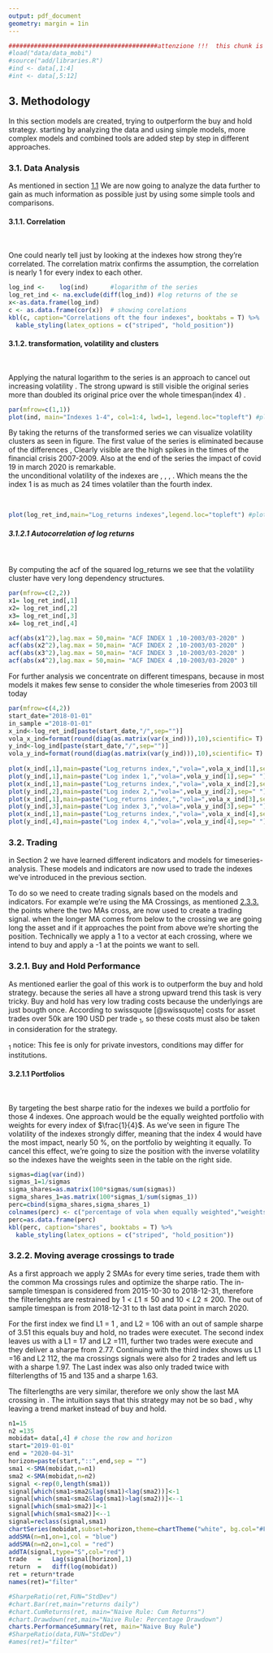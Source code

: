 ```yaml
---
output: pdf_document
geometry: margin = 1in
---
```




```r
#########################################attenzione !!!  this chunk is only to kniot this chapter can be deleted afterwards####
#load("data/data_mobi")
#source("add/libraries.R")
#ind <- data[,1:4]
#int <- data[,5:12]
```



## 3. Methodology

In this section models are created, trying to outperform the buy and hold strategy.
starting by analyzing the data and using simple models, more complex models and combined tools are added step by step in different approaches.

### 3.1. Data Analysis

As mentioned in section [1.1](#ts-analysis) We are now going to analyze the data further to gain as much information as possible just by using some simple tools and comparisons.

#### 3.1.1. Correlation

&nbsp;

One could nearly tell just by looking at the indexes how strong they're correlated. The correlation matrix confirms the 
assumption, the correlation is nearly 1 for every index to each other.


```r
log_ind <-    log(ind)      #logarithm of the series
log_ret_ind <- na.exclude(diff(log_ind)) #log returns of the se
x<-as.data.frame(log_ind)
c <- as.data.frame(cor(x))  # showing corelations
kbl(c, caption="Correlations oft the four indexes", booktabs = T) %>%
  kable_styling(latex_options = c("striped", "hold_position"))
```


#### 3.1.2. transformation, volatility and clusters

&nbsp;

Applying the natural logarithm to the series is an approach to cancel out increasing volatility \ref{fig:chap3.1.2}. The strong upward is still visible the original series more than doubled its original price over the whole timespan(index 4) \ref{fig:chap1.1}. 


```r
par(mfrow=c(1,1))
plot(ind, main="Indexes 1-4", col=1:4, lwd=1, legend.loc="topleft") #plotting original data
```

\newpage

By taking the returns of the transformed series we can visualize volatility clusters as seen in figure. The first value of the series is eliminated because of the differences \ref{fig:chap3.1.3},
Clearly visible are the high spikes in the times of the financial crisis 2007-2009. Also at the end of the series the impact of covid 19 in march 2020 is remarkable.  
the unconditional volatility of the indexes are \textcolor{black}{0.64e-06}, \textcolor{red}{4..1e-06}, \textcolor{green}{8.5e-06}, \textcolor{blue}{15.6e-06}. Which means the the index 1 is as much as 24 times volatiler than the fourth index.

&nbsp;

```r
plot(log_ret_ind,main="Log_returns indexes",legend.loc="topleft") #plot log returns
```

\newpage

##### 3.1.2.1 Autocorrelation of log returns

&nbsp;

By computing the acf of the squared log_returns we see that the volatility cluster have very long dependency structures. 

```r
par(mfrow=c(2,2))
x1= log_ret_ind[,1]
x2= log_ret_ind[,2]
x3= log_ret_ind[,3]
x4= log_ret_ind[,4]

acf(abs(x1^2),lag.max = 50,main= "ACF INDEX 1 ,10-2003/03-2020" )
acf(abs(x2^2),lag.max = 50,main= "ACF INDEX 2 ,10-2003/03-2020" )
acf(abs(x3^2),lag.max = 50,main= "ACF INDEX 3 ,10-2003/03-2020" )
acf(abs(x4^2),lag.max = 50,main= "ACF INDEX 4 ,10-2003/03-2020" )

```

For further analysis we concentrate on different timespans, because in most models it makes few sense to consider the whole timeseries from 2003 till today

\newpage

```r
par(mfrow=c(4,2))
start_date="2018-01-01"
in_sample ="2018-01-01"
x_ind<-log_ret_ind[paste(start_date,"/",sep="")]
vola_x_ind=format(round(diag(as.matrix(var(x_ind))),10),scientific= T)
y_ind<-log_ind[paste(start_date,"/",sep="")]
vola_y_ind=format(round(diag(as.matrix(var(y_ind))),10),scientific= T)
    
plot(x_ind[,1],main=paste("Log_returns index,","vola=",vola_x_ind[1],sep=" "),col = 1)
plot(y_ind[,1],main=paste("Log index 1,","vola=",vola_y_ind[1],sep=" "),col = 1)
plot(x_ind[,1],main=paste("Log_returns index,","vola=",vola_x_ind[2],sep=" "),col = 2)
plot(y_ind[,2],main=paste("Log index 2,","vola=",vola_y_ind[2],sep=" "),col = 2)
plot(x_ind[,1],main=paste("Log_returns index,","vola=",vola_x_ind[3],sep=" "),col = 3)
plot(y_ind[,3],main=paste("Log index 3,","vola=",vola_y_ind[3],sep=" "),col = 3)
plot(x_ind[,1],main=paste("Log_returns index,","vola=",vola_x_ind[4],sep=" "),col = 4)
plot(y_ind[,4],main=paste("Log index 4,","vola=",vola_y_ind[4],sep=" "),col = 4)

```

\newpage

### 3.2. Trading

in Section 2 we have learned different indicators and models for timeseries-analysis. These models and indicators are now used to trade the indexes we've introduced in the previous section.

To do so we need to create trading signals based on the models and indicators. For example we're using the MA Crossings, as mentioned [2.3.3.](#macross-section) the points where the two MAs cross, are now used to create a trading signal. when the longer MA comes from below to the crossing we are going long the asset and if it approaches the point from above we're shorting the position. Technically we apply a 1 to a vector at each crossing, where we intend to buy and apply a -1 at the points we want to sell.

### 3.2.1. Buy and Hold Performance

As mentioned earlier the goal of this work is to outperform the buy and hold strategy. because the series all have a strong upward trend this task is very tricky. Buy and hold has very low trading costs because the underlyings are just bougth once. According to swissquote [@swissquote] costs for asset trades over 50k are 190 USD per trade $_1$, so these costs must also be taken in consideration for the strategy.

$_1$ notice: This fee is only for private investors, conditions may differ for institutions.

#### 3.2.1.1 Portfolios

&nbsp;

By targeting the best sharpe ratio for the indexes we build a portfolio for those 4 indexes. One approach would be the equally weighted portfolio with weights for every index of $\frac{1}{4}$. As we've seen in figure \ref{fig:chap3.1.3} The volatility of the indexes strongly differ, meaning that the index 4 would have the most impact, nearly 50 %, on the portfolio by weighting it equally. To cancel this effect, we're going to size the position with the inverse volatility so the indexes have the weights seen in the table on the right side.

\begin{equation}
  \label{eq:standardizing vola}
 procentual  share \sigma_k = \frac{\sigma_k}{\sum_{k=1}^{4}\sigma_k}
\end{equation}

```r
sigmas=diag(var(ind))
sigmas_1=1/sigmas
sigma_shares=as.matrix(100*sigmas/sum(sigmas))
sigma_shares_1=as.matrix(100*sigmas_1/sum(sigmas_1))
perc=cbind(sigma_shares,sigma_shares_1)
colnames(perc) <- c("percentage of vola when equally weighted","weights when weigthed with inverse vola")
perc=as.data.frame(perc)
kbl(perc, caption="shares", booktabs = T) %>%
  kable_styling(latex_options = c("striped", "hold_position"))
```

\newpage

### 3.2.2. Moving average crossings to trade

 

As a first approach we apply 2 SMAs for every time series, trade them with the common Ma crossings rules and optimize the sharpe ratio. The in-sample timespan is considered from 2015-10-30 to 2018-12-31, therefore the filterlenghts are restrained by $1 < L1 \le 50$ and $10 < L2 \le 200$. The out of sample timespan is from 2018-12-31 to th last data point in march 2020. 

For the first index we find L1 = 1 , and L2 = 106 with an out of sample sharpe of 3.51 this equals buy and hold, no trades were executet.
The second index leaves us with a L1 = 17 and L2 =111, further two trades were execute and they deliver a sharpe from 2.77.
Continuing with the third index shows us L1 =16 and L2 112, the ma crossings signals were also for 2 trades and left us with a sharpe 1.97.
The Last index was also only traded twice with filterlengths of 15 and 135 and a sharpe 1.63.

The filterlengths are very similar, therefore we only show the last MA crossing in \ref{fig:chap3.2.2}. The intuition says that this strategy may not be so bad , why leaving a trend market instead of buy and hold.


```r
n1=15
n2 =135
mobidat= data[,4] # chose the row and horizon
start="2019-01-01"
end = "2020-04-31"
horizon=paste(start,"::",end,sep = "")
sma1 <-SMA(mobidat,n=n1)
sma2 <-SMA(mobidat,n=n2)
signal <-rep(0,length(sma1))
signal[which(sma1>sma2&lag(sma1)<lag(sma2))]<-1
signal[which(sma1<sma2&lag(sma1)>lag(sma2))]<--1
signal[which(sma1>sma2)]<-1
signal[which(sma1<sma2)]<--1
signal=reclass(signal,sma1)
chartSeries(mobidat,subset=horizon,theme=chartTheme("white", bg.col="#FFFFFF"),name= "sMa",type="")
addSMA(n=n1,on=1,col = "blue")
addSMA(n=n2,on=1,col = "red")
addTA(signal,type="S",col="red")
trade   =   Lag(signal[horizon],1)
return  =   diff(log(mobidat))
ret = return*trade
names(ret)="filter"
```

```r
#SharpeRatio(ret,FUN="StdDev")
#chart.Bar(ret,main="returns daily")
#chart.CumReturns(ret, main="Naive Rule: Cum Returns")
#chart.Drawdown(ret,main="Naive Rule: Percentage Drawdown")
charts.PerformanceSummary(ret, main="Naive Buy Rule")
#SharpeRatio(data,FUN="StdDev")
#ames(ret)="filter"
```




